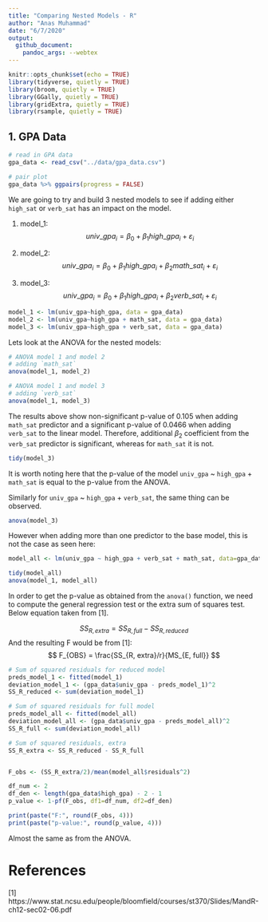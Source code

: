 ```yaml
---
title: "Comparing Nested Models - R"
author: "Anas Muhammad"
date: "6/7/2020"
output:
  github_document:
    pandoc_args: --webtex
---
```


```r
knitr::opts_chunk$set(echo = TRUE)
library(tidyverse, quietly = TRUE)
library(broom, quietly = TRUE)
library(GGally, quietly = TRUE)
library(gridExtra, quietly = TRUE)
library(rsample, quietly = TRUE)
```

## 1. GPA Data

```r
# read in GPA data
gpa_data <- read_csv("../data/gpa_data.csv")

# pair plot
gpa_data %>% ggpairs(progress = FALSE)
```

We are going to try and build 3 nested models to see if adding either `high_sat` or `verb_sat` has an impact on the model.

1) model_1:
$$
univ\_gpa_i = \beta_0 + \beta_1 high\_gpa_i + \varepsilon_i
$$


2) model_2:
$$
univ\_gpa_i = \beta_0 + \beta_1 high\_gpa_i + \beta_2 math\_sat_i + \varepsilon_i
$$

3) model_3:
$$
univ\_gpa_i=\beta_0+\beta_1 high\_gpa_i+ \beta_2 verb\_sat_i+ \varepsilon_i
$$


```r
model_1 <- lm(univ_gpa~high_gpa, data = gpa_data)
model_2 <- lm(univ_gpa~high_gpa + math_sat, data = gpa_data)
model_3 <- lm(univ_gpa~high_gpa + verb_sat, data = gpa_data)
```

Lets look at the ANOVA for the nested models:

```r
# ANOVA model 1 and model 2 
# adding `math_sat`
anova(model_1, model_2)

# ANOVA model 1 and model 3
# adding `verb_sat`
anova(model_1, model_3)
```

The results above show non-significant p-value of 0.105 when adding `math_sat` predictor and a significant p-value of 0.0466 when adding `verb_sat` to the linear model. Therefore, additional $\beta_2$ coefficient from the `verb_sat` predictor is significant, whereas for `math_sat` it is not.

```r
tidy(model_3)
```

It is worth noting here that the p-value of the model `univ_gpa` ~ `high_gpa` + `math_sat` is equal to the p-value from the ANOVA. 

Similarly for `univ_gpa` ~ `high_gpa` + `verb_sat`, the same thing can be observed.

```r
anova(model_3)
```


However when adding more than one predictor to the base model, this is not the case as seen here:
```r
model_all <- lm(univ_gpa ~ high_gpa + verb_sat + math_sat, data=gpa_data)

tidy(model_all)
anova(model_1, model_all)
```

In order to get the p-value as obtained from the `anova()` function, we need to compute the general regression test or the extra sum of squares test. Below equation taken from [1].

$$
SS_{R,extra} = SS_{R, full} - SS_{R, reduced}
$$
And the resulting F would be from [1]:
$$
F_{OBS} = \frac{SS_{R, extra}/r}{MS_{E, full}}  
$$
```r
# Sum of squared residuals for reduced model
preds_model_1 <- fitted(model_1)
deviation_model_1 <- (gpa_data$univ_gpa - preds_model_1)^2
SS_R_reduced <- sum(deviation_model_1)

# Sum of squared residuals for full model
preds_model_all <- fitted(model_all)
deviation_model_all <- (gpa_data$univ_gpa - preds_model_all)^2
SS_R_full <- sum(deviation_model_all)

# Sum of squared residuals, extra
SS_R_extra <- SS_R_reduced - SS_R_full


F_obs <- (SS_R_extra/2)/mean(model_all$residuals^2)

df_num <- 2
df_den <- length(gpa_data$high_gpa) - 2 - 1
p_value <- 1-pf(F_obs, df1=df_num, df2=df_den)

print(paste("F:", round(F_obs, 4)))
print(paste("p-value:", round(p_value, 4)))
```
Almost the same as from the ANOVA.

# References
[1] https://www.stat.ncsu.edu/people/bloomfield/courses/st370/Slides/MandR-ch12-sec02-06.pdf
